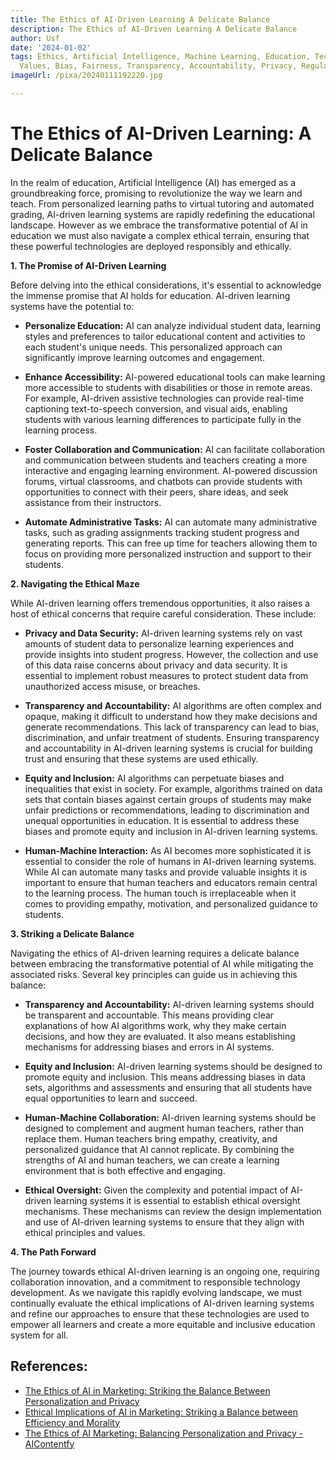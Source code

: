 ```yaml
---
title: The Ethics of AI-Driven Learning A Delicate Balance
description: The Ethics of AI-Driven Learning A Delicate Balance
author: Usf
date: '2024-01-02'
tags: Ethics, Artificial Intelligence, Machine Learning, Education, Technology, Society,
  Values, Bias, Fairness, Transparency, Accountability, Privacy, Regulation
imageUrl: /pixa/20240111192220.jpg

---
```

# The Ethics of AI-Driven Learning: A  Delicate Balance

In the realm of education, Artificial  Intelligence (AI) has emerged as a groundbreaking force, promising to revolutionize the way we learn and teach. From personalized learning paths to virtual tutoring and automated grading, AI-driven learning systems are rapidly redefining the  educational  landscape. However  as we embrace the transformative potential of AI in education we must also navigate a complex ethical terrain, ensuring that these powerful technologies are deployed responsibly and ethically.

**1. The Promise  of AI-Driven Learning**

Before delving into the ethical considerations, it's essential to  acknowledge  the  immense promise that AI holds for education. AI-driven learning systems have the potential to:

- **Personalize Education:** AI can analyze individual student data, learning styles and preferences to tailor educational content and activities to each student's unique needs. This personalized approach can  significantly improve learning outcomes and engagement.

- **Enhance Accessibility:** AI-powered educational tools can make learning  more accessible to  students with disabilities or those in remote areas. For example, AI-driven assistive technologies  can provide real-time captioning text-to-speech conversion, and visual aids, enabling students with various learning differences to participate fully  in the learning process.

- **Foster Collaboration and Communication:** AI can facilitate collaboration and communication between students  and teachers creating a more interactive and engaging  learning environment. AI-powered discussion forums, virtual  classrooms, and  chatbots can provide students with opportunities  to connect with  their  peers, share ideas, and seek assistance from their instructors.

- **Automate Administrative  Tasks:** AI can automate many administrative tasks, such as grading assignments tracking student progress and generating  reports. This  can free up time for teachers allowing  them to focus on providing more personalized instruction and support to their students.

**2. Navigating the  Ethical Maze**

While AI-driven  learning offers tremendous opportunities, it also raises a host of ethical  concerns that  require careful consideration. These include:

- **Privacy and Data Security:**  AI-driven learning systems rely  on vast amounts of student data to personalize learning experiences and provide insights into student progress. However, the collection and use of this data raise concerns  about privacy and data security. It is essential to  implement robust measures  to protect student data from unauthorized access misuse, or breaches.

- **Transparency and Accountability:** AI algorithms are often complex and opaque, making it difficult to  understand how they make decisions and  generate recommendations. This  lack of transparency can lead to bias, discrimination, and unfair treatment of students. Ensuring transparency and  accountability in AI-driven learning  systems is crucial for building  trust and ensuring  that these systems are used ethically.

- **Equity and Inclusion:** AI algorithms can  perpetuate biases and inequalities  that exist in society. For example, algorithms trained on data  sets that contain biases against certain groups of  students may make unfair predictions or recommendations, leading  to discrimination and unequal opportunities in education. It is essential to address these biases and promote equity  and  inclusion in AI-driven learning systems.

- **Human-Machine Interaction:** As AI becomes more sophisticated it is essential to consider the role of humans in AI-driven learning systems. While  AI can  automate many tasks and provide valuable insights it is important to ensure  that human teachers and educators remain central to the learning process. The human touch is irreplaceable when it comes to providing empathy,  motivation, and personalized guidance to students.

**3. Striking a Delicate Balance**

Navigating the ethics of  AI-driven learning requires a delicate balance between embracing the transformative potential  of AI while mitigating the  associated risks. Several key principles can guide  us in achieving this balance:

- **Transparency and Accountability:** AI-driven learning systems should  be transparent and accountable. This means providing clear explanations of how  AI algorithms work, why they make certain  decisions, and how they are  evaluated. It  also means establishing mechanisms for addressing  biases and  errors in AI systems.

- **Equity and Inclusion:** AI-driven learning systems should be designed to promote  equity and inclusion. This means addressing  biases in data sets, algorithms and assessments and ensuring that all students have equal opportunities to learn and succeed.

- **Human-Machine Collaboration:** AI-driven learning systems should be designed to complement  and augment human teachers, rather than replace them. Human teachers bring empathy, creativity, and personalized guidance that AI cannot replicate. By  combining the  strengths of AI and human teachers, we can create a learning  environment that is  both effective and engaging.

- **Ethical  Oversight:** Given the complexity and potential impact of AI-driven learning systems  it is essential to establish ethical oversight mechanisms. These mechanisms can review the design implementation and use of AI-driven  learning systems to ensure  that they align with  ethical principles and values.

**4. The Path Forward**

The journey towards ethical  AI-driven learning is an ongoing one, requiring collaboration innovation, and a  commitment to responsible technology development. As we navigate  this rapidly evolving landscape, we must continually  evaluate the ethical implications of AI-driven learning systems and refine our approaches to ensure that these technologies are used to empower all learners and create a  more equitable and inclusive education system for all.

## References:
- [The Ethics of AI in Marketing: Striking the Balance Between Personalization and Privacy](https://www.timefordesigns.com/blog/2023/10/06/the-ethics-of-ai-in-marketing-striking-the-balance-between-personalization-and-privacy/)
- [Ethical Implications of AI in Marketing: Striking a Balance between Efficiency and Morality](https://www.linkedin.com/pulse/ethical-implications-ai-marketing-striking-balance-between-luicien)
- [The Ethics of AI Marketing: Balancing Personalization and Privacy - AIContentfy](https://aicontentfy.com/en/blog/ethics-of-ai-marketing-balancing-personalization-and-privacy)
